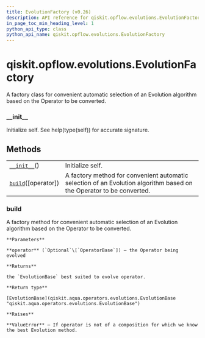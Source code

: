 ```yaml
---
title: EvolutionFactory (v0.26)
description: API reference for qiskit.opflow.evolutions.EvolutionFactory in qiskit v0.26
in_page_toc_min_heading_level: 1
python_api_type: class
python_api_name: qiskit.opflow.evolutions.EvolutionFactory
---
```


<span id="qiskit-opflow-evolutions-evolutionfactory" />

# qiskit.opflow\.evolutions.EvolutionFactory

<Class id="qiskit.opflow.evolutions.EvolutionFactory" isDedicatedPage={true} github="https://github.com/qiskit/qiskit/tree/stable/0.17/qiskit/opflow/evolutions/evolution_factory.py" signature="EvolutionFactory" modifiers="class">
  A factory class for convenient automatic selection of an Evolution algorithm based on the Operator to be converted.

  ### \_\_init\_\_

  <Function id="qiskit.opflow.evolutions.EvolutionFactory.__init__" signature="__init__()">
    Initialize self. See help(type(self)) for accurate signature.
  </Function>

  ## Methods

  |                                                                                                                            |                                                                                                                      |
  | -------------------------------------------------------------------------------------------------------------------------- | -------------------------------------------------------------------------------------------------------------------- |
  | [`__init__`](#qiskit.opflow.evolutions.EvolutionFactory.__init__ "qiskit.opflow.evolutions.EvolutionFactory.__init__")()   | Initialize self.                                                                                                     |
  | [`build`](#qiskit.opflow.evolutions.EvolutionFactory.build "qiskit.opflow.evolutions.EvolutionFactory.build")(\[operator]) | A factory method for convenient automatic selection of an Evolution algorithm based on the Operator to be converted. |

  ### build

  <Function id="qiskit.opflow.evolutions.EvolutionFactory.build" signature="build(operator=None)" modifiers="static">
    A factory method for convenient automatic selection of an Evolution algorithm based on the Operator to be converted.

    **Parameters**

    **operator** (`Optional`\[`OperatorBase`]) – the Operator being evolved

    **Returns**

    the `EvolutionBase` best suited to evolve operator.

    **Return type**

    [EvolutionBase](qiskit.aqua.operators.evolutions.EvolutionBase "qiskit.aqua.operators.evolutions.EvolutionBase")

    **Raises**

    **ValueError** – If operator is not of a composition for which we know the best Evolution method.
  </Function>
</Class>

